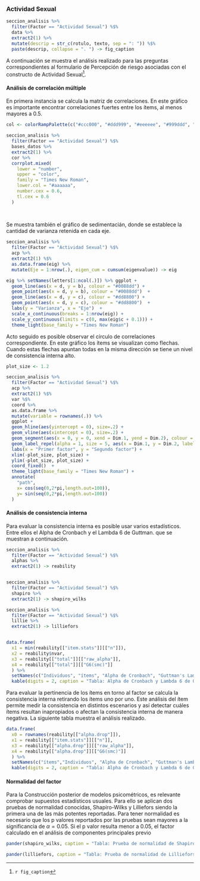 
### Actividad Sexual


```r
seccion_analisis %>% 
  filter(Factor == "Actividad Sexual") %$%
  data %>% 
  extract2(1) %>%
  mutate(descrip = str_c(rotulo, texto, sep = ": ")) %$% 
  paste(descrip, collapse = ". ") -> fig_caption


```

A continuación se muestra el análisis realizado para las preguntas correspondientes al formulario de Percepción de riesgo asociadas con el constructo de Actividad Sexual^[`r fig_caption`].


#### Análisis de correlación múltiple

En primera instancia se calcula la matriz de correlaciones. En este gráfico es importante encontrar correlaciones fuertes entre los ítems, al menos mayores a 0.5.



```r


col <- colorRampPalette(c("#ccc000", "#ddd999", "#eeeeee", "#999ddd", "#000ccc"))

seccion_analisis %>% 
  filter(Factor == "Actividad Sexual") %$% 
  bases_datos %>% 
  extract2(1) %>% 
  cor %>% 
  corrplot.mixed(
    lower = "number", 
    upper = "color", 
    family = "Times New Roman", 
    lower.col = "#aaaaaa",  
    number.cex = 0.6, 
    tl.cex = 0.6
  )
  
  
```

Se muestra también el gráfico de sedimentacián, donde se establece la cantidad de varianza retenida en cada eje. 

```r
seccion_analisis %>% 
  filter(Factor == "Actividad Sexual") %$% 
  acp %>% 
  extract2(1) %$% 
  as.data.frame(eig) %>% 
  mutate(Eje = 1:nrow(.), eigen_cum = cumsum(eigenvalue)) -> eig

```

```r
eig %>% setNames(letters[1:ncol(.)]) %>% ggplot + 
  geom_line(aes(x = d, y = b), colour = "#0088dd") +
  geom_point(aes(x = d, y = b), colour = "#0088dd")  + 
  geom_line(aes(x = d, y = c), colour = "#dd8800") +
  geom_point(aes(x = d, y = c), colour = "#dd8800")  + 
  labs(y = "Varianza", x = "Eje")  +
  scale_x_continuous(breaks = 1:nrow(eig)) +
  scale_y_continuous(limits = c(0, max(eig$c + 0.1))) +
  theme_light(base_family = "Times New Roman")


```

Acto seguido es posible observar el círculo de correlaciones correspondiente. En este gráfico los ítems se visualizan como flechas. Cuando estas flechas apuntan todas en la misma dirección se tiene un nivel de consistencia interna alto.

```r

plot_size <- 1.2

seccion_analisis %>% 
  filter(Factor == "Actividad Sexual") %$% 
  acp %>% 
  extract2(1) %$% 
  var %$% 
  coord %>% 
  as.data.frame %>% 
  mutate(variable = rownames(.)) %>% 
  ggplot + 
  geom_hline(aes(yintercept = 0), size=.2) + 
  geom_vline(aes(xintercept = 0), size=.2) +
  geom_segment(aes(x = 0, y = 0, xend = Dim.1, yend = Dim.2), colour = "#222222", arrow = arrow(type = "closed", length = unit(x = 0.3, units = "cm"))) +
  geom_label_repel(alpha = 1, size = 5, aes(x = Dim.1, y = Dim.2, label = variable), family = "Times New Roman") +
  labs(x = "Primer factor", y = "Segundo factor") + 
  xlim(-plot_size, plot_size) +
  ylim(-plot_size, plot_size) +
  coord_fixed()  +
  theme_light(base_family = "Times New Roman") + 
  annotate(
    "path",
    x= cos(seq(0,2*pi,length.out=100)),
    y= sin(seq(0,2*pi,length.out=100))
  )

```


#### Análisis de consistencia interna

Para evaluar la consistencia interna es posible usar varios estadísticos. Entre ellos el Alpha de Cronbach y el Lambda 6 de Guttman. que se muestran a continuación.


```r

seccion_analisis %>% 
  filter(Factor == "Actividad Sexual") %$% 
  alphas %>% 
  extract2(1) -> reability


seccion_analisis %>% 
  filter(Factor == "Actividad Sexual") %$% 
  shapiro %>% 
  extract2(1) -> shapiro_wilks

seccion_analisis %>% 
  filter(Factor == "Actividad Sexual") %$% 
  lillie %>% 
  extract2(1) -> lilliefors


data.frame(
  x1 = min(reability[["item.stats"]][["n"]]),
  x2 = reability$nvar,
  x3 = reability[["total"]][["raw_alpha"]],
  x4 = reability[["total"]][["G6(smc)"]]
  ) %>% 
  setNames(c("Individuos", "ítems", "Alpha de Cronbach", "Guttman's Lambda 6")) %>% 
  kable(digits = 2, caption = "Tabla: Alpha de Cronbach y Lambda 6 de Guttman para Actividad Sexual. Fuente: elaboración propia.")

```

Para evaluar la pertinencia de los ítems en torno al factor se calcula la consistencia interna retirando los ítems uno por uno. Este análisis del ítem permite medir la consistencia en distintos escenarios y así detectar cuáles ítems resultan inapropiados o afectan la consistencia interna de manera negativa. La siguiente tabla muestra el análisis realizado.

```r

data.frame(
  x0 = rownames(reability[["alpha.drop"]]),
  x1 = reability[["item.stats"]][["n"]],
  x3 = reability[["alpha.drop"]][["raw_alpha"]],
  x4 = reability[["alpha.drop"]][["G6(smc)"]]
  ) %>% 
  setNames(c("ítems","Individuos", "Alpha de Cronbach", "Guttman's Lambda 6")) %>% 
  kable(digits = 2, caption = "Tabla: Alpha de Cronbach y Lambda 6 de Guttman retirando cada ítem para Actividad Sexual. Fuente: elaboración propia.")

```

#### Normalidad del factor

Para la Construcción posterior de modelos psicométricos, es relevante comprobar supuestos estadísticos usuales. Para ello se aplican dos pruebas de normalidad conocidas, Shapiro-Wilks y Lilliefors siendo la primera una de las más potentes reportadas. Para tener normalidad es necesario que los p valores reportados por las pruebas sean mayores a la significancia de $\alpha = 0.05$. Si el p valor resulta menor a 0.05, el factor calculado en el análisis de componentes principales previo 


```r
pander(shapiro_wilks, caption = "Tabla: Prueba de normalidad de Shapiro-Wilks para Actividad Sexual. Fuente: elaboración propia.")

```


```r
pander(lilliefors, caption = "Tabla: Prueba de normalidad de Lilliefors para Actividad Sexual. Fuente: elaboración propia.")

```



